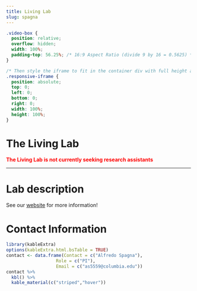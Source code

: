 ```yaml
---
title: Living Lab
slug: spagna
---
```


```css
.video-box {
  position: relative;
  overflow: hidden;
  width: 100%;
  padding-top: 56.25%; /* 16:9 Aspect Ratio (divide 9 by 16 = 0.5625) */
}

/* Then style the iframe to fit in the container div with full height and width */
.responsive-iframe {
  position: absolute;
  top: 0;
  left: 0;
  bottom: 0;
  right: 0;
  width: 100%;
  height: 100%;
}
```

# The Living Lab

<span style="color:red">
**The Living Lab is not currently seeking research assistants**
</span>


***

# Lab description

See our [website](http://www.alfredospagna.com/the-living-lab/) for more information!

# Contact Information

```r
library(kableExtra)
options(kableExtra.html.bsTable = TRUE)
contact <- data.frame(Contact = c("Alfredo Spagna"),
                   Role = c("PI"),
                   Email = c("as5559@columbia.edu"))
contact %>%
  kbl() %>%
  kable_material(c("striped","hover"))
                   
                   
```

